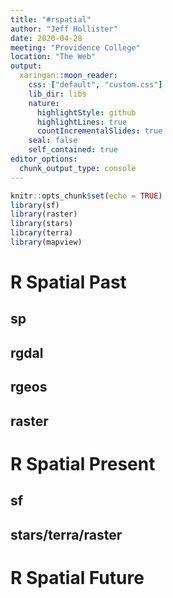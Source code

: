 ```yaml
---
title: "#rspatial"
author: "Jeff Hollister"
date: 2020-04-28
meeting: "Providence College"
location: "The Web"
output:
  xaringan::moon_reader:
    css: ["default", "custom.css"]
    lib_dir: libs
    nature:
      highlightStyle: github
      highlightLines: true
      countIncrementalSlides: true
    seal: false
    self_contained: true
editor_options: 
  chunk_output_type: console
---
```


```r
knitr::opts_chunk$set(echo = TRUE)
library(sf)
library(raster)
library(stars)
library(terra)
library(mapview)
```

# R Spatial Past

## sp

## rgdal

## rgeos

## raster

# R Spatial Present

## sf

## stars/terra/raster

# R Spatial Future

